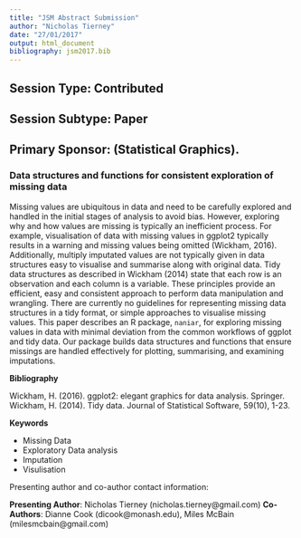 ```yaml
---
title: "JSM Abstract Submission"
author: "Nicholas Tierney"
date: "27/01/2017"
output: html_document
bibliography: jsm2017.bib
---
```


## Session Type: Contributed

## Session Subtype: Paper

## Primary Sponsor: (Statistical Graphics).

### Data structures and functions for consistent exploration of missing data

Missing values are ubiquitous in data and need to be carefully explored and
handled in the initial stages of analysis to avoid bias. However, exploring
why and how values are missing is typically an inefficient process. For
example, visualisation of data with missing values in ggplot2 typically
results in a warning and missing values being omitted (Wickham, 2016). Additionally, multiply imputated values are not typically given in data
structures easy to visualise and summarise along with original data. Tidy data
structures as described in Wickham (2014) state that each row is an observation
and each column is a variable. These principles provide an efficient, easy
and consistent approach to perform data manipulation and wrangling. There are
currently no guidelines for representing missing data structures in a tidy
format, or simple approaches to visualise missing values. This paper describes
an R package, `naniar`, for exploring missing values in data with minimal
deviation from the common workflows of ggplot and tidy data. Our package builds
data structures and functions that ensure missings are handled effectively for
plotting, summarising, and examining imputations.

**Bibliography**

Wickham, H. (2016). ggplot2: elegant graphics for data analysis. Springer.
Wickham, H. (2014). Tidy data. Journal of Statistical Software, 59(10), 1-23.

**Keywords**

- Missing Data
- Exploratory Data analysis
- Imputation
- Visulisation

Presenting author and co-author contact information:

**Presenting Author**: Nicholas Tierney (nicholas.tierney@gmail.com)
**Co-Authors**: Dianne Cook (dicook@monash.edu), Miles McBain (milesmcbain@gmail.com)
